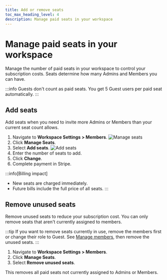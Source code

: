 ```yaml
---
title: Add or remove seats
toc_max_heading_level: 4
description: Manage paid seats in your workspace
---
```


# Manage paid seats in your workspace

Manage the number of paid seats in your workspace to control your subscription costs. Seats determine how many Admins and Members you can have.

:::info
Guests don't count as paid seats. You get 5 Guest users per paid seat automatically.
:::

## Add seats

Add seats when you need to invite more Admins or Members than your current seat count allows.

1. Navigate to **Workspace Settings > Members**.
  ![Manage seats](https://media.docs.plane.so/activate-license/manage-seats.webp#center)
2. Click **Manage Seats**.
3. Select **Add seats**.
  ![Add seats](https://media.docs.plane.so/activate-license/add-paid-seats.webp#center)
4. Enter the number of seats to add.
5. Click **Change**.
6. Complete payment in Stripe.

:::info[Billing impact]
- New seats are charged immediately.
- Future bills include the full price of all seats.
:::

## Remove unused seats

Remove unused seats to reduce your subscription cost. You can only remove seats that aren't currently assigned to members.

:::tip
If you want to remove seats currently in use, remove the members first or change their role to Guest. See [Manage members](/core-concepts/workspaces/members), then remove the unused seats.
:::

1. Navigate to **Workspace Settings > Members**.
2. Click **Manage Seats**.
3. Select **Remove unused seats**.

This removes all paid seats not currently assigned to Admins or Members.


